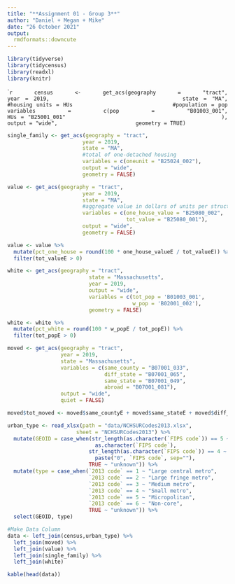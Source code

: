 ```yaml
---
title: "**Assignment 01 - Group 3**"
author: "Daniel + Megan + Mike"
date: "26 October 2021"
output: 
  rmdformats::downcute
---
```

<style>
body {
text-align: justify}
</style>


```r
library(tidyverse)
library(tidycensus)
library(readxl)
library(knitr)
```


````r
census <- get_acs(geography = "tract", 
                        year = 2019,
                        state = "MA",
                        #housing units = HUs
                        #population = pop
                        variables = c(pop = "B01003_001",
                                      HUs = "B25001_001"
                                      ),
                        output = "wide",
                        geometry = TRUE)
```

```r

single_family <- get_acs(geography = "tract", 
                        year = 2019,
                        state = "MA",
                        #total of one-detached housing
                        variables = c(oneunit = "B25024_002"),
                        output = "wide",
                        geometry = FALSE)
```

```r

value <- get_acs(geography = "tract", 
                        year = 2019,
                        state = "MA",
                        #aggregate value in dollars of units per structure
                        variables = c(one_house_value = "B25080_002",
                                      tot_value = "B25080_001"),
                        output = "wide",
                        geometry = FALSE)

value <- value %>%
  mutate(pct_one_house = round(100 * one_house_valueE / tot_valueE)) %>%
  filter(tot_valueE > 0)
```

```r
white <- get_acs(geography = "tract",
                          state = "Massachusetts",
                          year = 2019,
                          output = "wide",
                          variables = c(tot_pop = 'B01003_001',
                                        w_pop = 'B02001_002'),
                          geometry = FALSE)

white <- white %>%
  mutate(pct_white = round(100 * w_popE / tot_popE)) %>%
  filter(tot_popE > 0)
```

```r
moved <- get_acs(geography = "tract", 
                 year = 2019,
                 state = "Massachusetts",  
                 variables = c(same_county = "B07001_033", 
                               diff_state = "B07001_065", 
                               same_state = "B07001_049", 
                               abroad = "B07001_081"), 
                 output = "wide", 
                 quiet = FALSE)

moved$tot_moved <- moved$same_countyE + moved$same_stateE + moved$diff_stateE + moved$abroadE

```


```r
urban_type <- read_xlsx(path = "data/NCHSURCodes2013.xlsx", 
                      sheet = "NCHSURCodes2013") %>%
  mutate(GEOID = case_when(str_length(as.character(`FIPS code`)) == 5 ~ 
                            as.character(`FIPS code`),
                          str_length(as.character(`FIPS code`)) == 4 ~
                            paste("0", `FIPS code`, sep=""),
                          TRUE ~ "unknown")) %>%
  mutate(type = case_when(`2013 code` == 1 ~ "Large central metro",
                          `2013 code` == 2 ~ "Large fringe metro",
                          `2013 code` == 3 ~ "Medium metro",
                          `2013 code` == 4 ~ "Small metro",
                          `2013 code` == 5 ~ "Micropolitan",
                          `2013 code` == 6 ~ "Non-core",
                          TRUE ~ "unknown")) %>%
  select(GEOID, type)
```

```r
#Make Data Column
data <- left_join(census,urban_type) %>%
  left_join(moved) %>%
  left_join(value) %>%
  left_join(single_family) %>%
  left_join(white)
```

```r

kable(head(data))


```